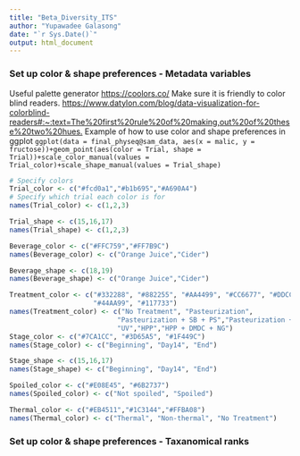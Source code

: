 ```yaml
---
title: "Beta_Diversity_ITS"
author: "Yupawadee Galasong"
date: "`r Sys.Date()`"
output: html_document
---
```


### Set up color & shape preferences - Metadata variables
Useful palette generator <https://coolors.co/>
Make sure it is friendly to color blind readers.
<https://www.datylon.com/blog/data-visualization-for-colorblind-readers#:~:text=The%20first%20rule%20of%20making,out%20of%20these%20two%20hues.>
Example of how to use color and shape preferences in ggplot
`ggplot(data = final_physeq@sam_data, aes(x = malic, y = fructose))+geom_point(aes(color = Trial, shape = Trial))+scale_color_manual(values = Trial_color)+scale_shape_manual(values = Trial_shape)`
```r
# Specify colors
Trial_color <- c("#fcd0a1","#b1b695","#A690A4")
# Specify which trial each color is for
names(Trial_color) <- c(1,2,3)

Trial_shape <- c(15,16,17)
names(Trial_shape) <- c(1,2,3)

Beverage_color <- c("#FFC759","#FF7B9C")
names(Beverage_color) <- c("Orange Juice","Cider")

Beverage_shape <- c(18,19)
names(Beverage_shape) <- c("Orange Juice","Cider")

Treatment_color <- c("#332288", "#882255", "#AA4499", "#CC6677", "#DDCC77", 
                     "#44AA99", "#117733")
names(Treatment_color) <- c("No Treatment", "Pasteurization", 
                           "Pasteurization + SB + PS","Pasteurization + DMDC + NG",
                           "UV","HPP","HPP + DMDC + NG")
Stage_color <- c("#7CA1CC", "#3D65A5", "#1F449C")
names(Stage_color) <- c("Beginning", "Day14", "End")

Stage_shape <- c(15,16,17)
names(Stage_shape) <- c("Beginning", "Day14", "End")

Spoiled_color <- c("#E08E45", "#6B2737")
names(Spoiled_color) <- c("Not spoiled", "Spoiled")

Thermal_color <- c("#EB4511","#1C3144","#FFBA08")
names(Thermal_color) <- c("Thermal", "Non-thermal", "No Treatment")
```
### Set up color & shape preferences - Taxanomical ranks
```r


```

